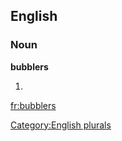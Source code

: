 
==English==

===Noun===
'''bubblers'''

# {{plural of|[[bubbler]]}}

[[Category:English plurals]]

[[fr:bubblers]]